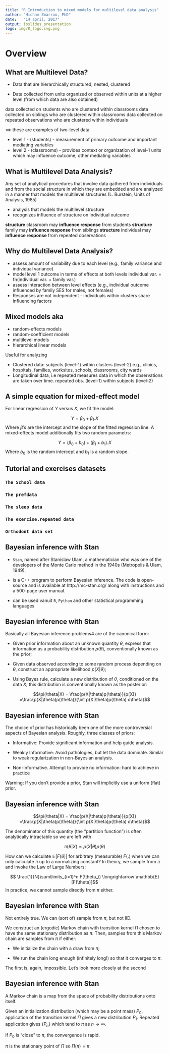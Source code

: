 ```yaml
---
title: "R Introduction to mixed models for multilevel data analysis"
author: "Hicham Zmarrou, PhD"
date:   "14 april, 2017"
output: ioslides_presentation
logo: img/R_logo.svg.png
---
```


# Overview

## What are Multilevel Data?
+ Data that are hierarchically structured, nested, clustered

+ Data collected from units organized or observed within units
at a higher level (from which data are also obtained)

data collected on students who are clustered within classrooms
data collected on siblings who are clustered within classrooms
data collected on repeated observations  who are clustered within individuals

==> these are examples of two-level data

+ level 1 - (students) - measurement of primary outcome and important mediating variables
+ level 2 - (classrooms) - provides context or organization of level-1 units which may influence outcome; other mediating
  variables
  

## What is Multilevel Data Analysis?

Any set of analytical procedures that involve data gathered from
individuals and from the social structure in which they are
embedded and are analyzed in a manner that models the
multilevel structures (L. Burstein, Units of Analysis, 1985) 

+ analysis that models the multilevel structure
+ recognizes influence of structure on individual outcome

__structure__ classroom may __influence response__ from students
__structure__ family may __influence response__ from siblings
__structure__ individual may __influence response__ from repeated observations



## Why do Multilevel Data Analysis?

+ assess amount of variability due to each level (e.g., family variance and individual variance)
+ model level 1 outcome in terms of effects at both levels individual var. = fn(individual var. + family var.)
+ assess interaction between level effects (e.g., individual outcome influenced by family SES for males, not females)
+ Responses are not independent - individuals within clusters share influencing factors



## Mixed models aka
+ random-effects models
+ random-coefficient models
+ multilevel models
+ hierarchical linear models

Useful for analyzing

+ Clustered data:  subjects (level-1) within clusters (level-2) e.g., clinics, hospitals, families, worksites, schools, classrooms, city wards
+ Longitudinal data, i.e repeated measures data in which the observations are taken over time. repeated obs. (level-1) within subjects (level-2)

## A simple equation for mixed-effect model 

For linear regression of $Y$ versus $X$, we fit the model: 

$$Y = \beta_0 + \beta_1 . X $$
Where $\beta 's$ are the intercept and the slope of the fitted regression line. 
A mixed-effects model additionally fits two random parametrs: 

$$Y = (\beta_0 +b_0) + (\beta_1+b_1) . X $$
Where $b_0$ is the random intercept and $b_1$ is a random slope.

## Tutorial and exercises datasets 

###  `The School data` 
###  `The prefdata`
###  `The sleep data` 
###  `The exercise.repeated data` 
###  `Orthodont data set` 


## Bayesian inference with Stan 

+ `Stan`, named after Stanislaw Ulam, a mathematician who was one of the developers of the Monte
Carlo method in the 1940s (Metropolis & Ulam, 1949), 

+ is a C++ program to perform Bayesian inference. The code is open-source and is available at http://mc-stan.org/ along with instructions and a 500-page user manual.

+ can be used vanuit `R`, `Python` and other statistical programming languages      

## Bayesian inference with Stan 

Basically all Bayesian inference problems4 are of the canonical form:

+  Given prior information about an unknown quantity $\theta$, express that information as a probability distribution $p(\theta)$, conventionally known as the prior;

+ Given data observed according to some random process depending on $\theta$, construct an appropriate likelihood $p(X|\theta)$;

+ Using Bayes rule, calculate a new distribution of $\theta$, conditioned on the data $X$; this distribution is conventionally known as the posterior:

$$\pi(\theta|X) = \frac{p(X|\theta)p(\theta)}{p(X)} =\frac{p(X|\theta)p(\theta)}{\int p(X|\theta)p(\theta) d\theta}$$


## Bayesian inference with Stan 

The choice of prior has historically been one of the more
controversial aspects of Bayesian analysis. Roughly, three classes of
priors:

+  Informative: Provide significant information and help guide
analysis.

+ Weakly Informative: Avoid pathologies, but let the data
dominate. Similar to weak regularization in non-Bayesian
analysis.

+ Non-Informative. Attempt to provide no information: hard to
achieve in practice

Warning: If you don't provide a prior, Stan will implicitly use a
uniform (flat) prior. 

## Bayesian inference with Stan 

$$\pi(\theta|X) = \frac{p(X|\theta)p(\theta)}{p(X)} =\frac{p(X|\theta)p(\theta)}{\int p(X|\theta)p(\theta) d\theta}$$

The denominator of this quantity (the "partition function") is often analytically intractable so we are left with

$$\pi(\theta|X) \propto  p(X|\theta)p(\theta)$$

How can we calculate $\mathbb{E}[F(\theta)]$ for arbitrary (measurable) $F(.)$ when we
can only calculate $\pi$ up to a normalizing constant?
In theory, we sample from $\pi$ and invoke the Law of Large Numbers:

$$ \frac{1}{N}\sum\limits_{i=1}^n F(\theta_i)  \longrightarrow \mathbb{E}[F(\theta)]$$
In practice, we cannot sample directly from $\pi$ either.

## Bayesian inference with Stan 

Not entirely true. We can (sort of) sample from $\pi$, but not IID. 

We construct an (ergodic) Markov chain with transition kernel $\Pi$ chosen to have the same stationary distribution as $\pi$. Then, samples from this Markov chain are
samples from $\pi$ if either:

+ We initialize the chain with a draw from $\pi$;

+ We run the chain long enough (infinitely long!) so that it converges to $\pi$.

The first is, again, impossible. Let's look more closely at the second

## Bayesian inference with Stan 

A Markov chain is a map from the space of probability distributions onto itself.

Given an initialization distribution (which may be a point mass) $P_0$, application of the transition kernel $\Pi$ gives a new distribution $P_1$. Repeated application gives $\{P_n\}$ which tend to $\pi$ as $n \to \infty$. 

If $P_0$ is "close" to  $\pi$, the convergence is rapid.

$\pi$ is the stationary point of $\Pi$ so $\Pi(\pi) = \pi$.


